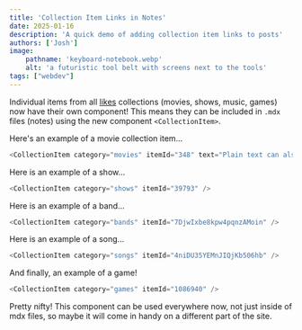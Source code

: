 ```yaml
---
title: 'Collection Item Links in Notes'
date: 2025-01-16
description: 'A quick demo of adding collection item links to posts'
authors: ['Josh']
image:
    pathname: 'keyboard-notebook.webp'
    alt: 'a futuristic tool belt with screens next to the tools'
tags: ["webdev"]
---
```


Individual items from all [likes](/likes) collections (movies, shows, music, games) now have their own component! This means they can be included in `.mdx` files (notes) using the new component `<CollectionItem>`.

Here's an example of a movie collection item...
```js
<CollectionItem category="movies" itemId="348" text="Plain text can also be passed through to give some context for the item being included!" />
```
<CollectionItem category="movies" itemId="348" text="Plain text can also be passed through to give some context for the item being included!" />

Here is an example of a show...
```js
<CollectionItem category="shows" itemId="39793" />
```
<CollectionItem category="shows" itemId="39793" />

Here is an example of a band...
```js
<CollectionItem category="bands" itemId="7DjwIxbe8kpw4pqnzAMoin" />
```
<CollectionItem category="bands" itemId="7DjwIxbe8kpw4pqnzAMoin" />

Here is an example of a song...
```js
<CollectionItem category="songs" itemId="4niDU35YEMnJIQjKb506hb" />
```
<CollectionItem category="songs" itemId="4niDU35YEMnJIQjKb506hb" />

And finally, an example of a game!
```js
<CollectionItem category="games" itemId="1086940" />
```
<CollectionItem category="games" itemId="1086940" />

Pretty nifty! This component can be used everywhere now, not just inside of mdx files, so maybe it will come in handy on a different part of the site.